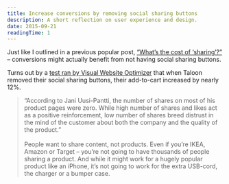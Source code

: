 ```yaml
---
title: Increase conversions by removing social sharing buttons
description: A short reflection on user experience and design.
date: 2015-09-21
readingTime: 1
---
```


Just like I outlined in a previous popular post, [&#8220;What&#8217;s the cost of &#8216;sharing&#8217;?&#8221;](/what-is-the-cost-of-sharing/) &#8211; conversions might actually benefit from not having social sharing buttons.

Turns out by a <a href="https://vwo.com/blog/removing-social-sharing-buttons-from-ecommerce-product-page-increase-conversions/?utm_source=intercom&#038;utm_medium=email&#038;utm_content=H4&#038;utm_campaign=nurture" target="_blank">test ran by Visual Website Optimizer</a> that when Taloon removed their social sharing buttons, their add-to-cart increased by nearly 12%.

>&#8220;According to Jani Uusi-Pantti, the number of shares on most of his product pages were zero. While high number of shares and likes act as a positive reinforcement, low number of shares breed distrust in the mind of the customer about both the company and the quality of the product.&#8221;
<br /><br />
People want to share content, not products. Even if you&#8217;re IKEA, Amazon or Target &#8211; you&#8217;re not going to have thousands of people sharing a product. And while it might work for a hugely popular product like an iPhone, it&#8217;s not going to work for the extra USB-cord, the charger or a bumper case.